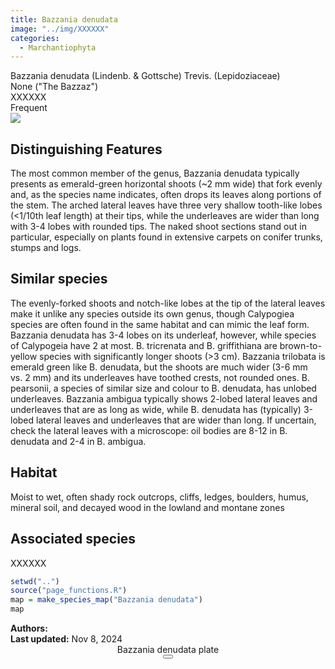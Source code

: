 ```yaml
---
title: Bazzania denudata
image: "../img/XXXXXX"
categories:
  - Marchantiophyta
---
```


<div class="info-panel">
 <div class="info-top">
  <div class="taxon-scientific"><span class="taxon-name">Bazzania denudata</span> <span class="taxon-authority">(Lindenb. &amp; Gottsche) Trevis.</span> <span class="taxon-family">(Lepidoziaceae)</span></div>
  <div class="taxon-common">None (&quot;The Bazzaz&quot;)</div>
 </div>
 <div class="info-bottom">
  <div class="taxon-qnd">XXXXXX</div>
  <div class="taxon-abundance">Frequent</div>
 </div>
</div>
<div class="imerss-content-frame">
 <div class="imerss-image-header">
  <div class="imerss-image-holder imerss-column-left" data-toggle="tooltip" style="background-image: url(../img/XXXXXX)" title="XXXXXX">
  </div>

  <div class="imerss-image-holder imerss-column-right" data-toggle="tooltip" style="background-image: url(../img/XXXXXX)" title="XXXXXX">
  </div>
 
 </div>
 <div class="imerss-content-lower">
  <div class="imerss-column-left">
  <div class="tab-microscope" data-micromodal-trigger="modal-plate">
  <img src="../img/bryo guide microscope.png"/>
  </div>

<h2>Distinguishing Features</h2>

The most common member of the genus, Bazzania denudata typically presents as emerald-green horizontal shoots (~2 mm wide) that fork evenly and, as the species name indicates, often drops its leaves along portions of the stem. The arched lateral leaves have three very shallow tooth-like lobes (&lt;1/10th leaf length) at their tips, while the underleaves are wider than long with 3-4 lobes with rounded tips. The naked shoot sections stand out in particular, especially on plants found in extensive carpets on conifer trunks, stumps and logs. 

<h2>Similar species</h2>

The evenly-forked shoots and notch-like lobes at the tip of the lateral leaves make it unlike any species outside its own genus, though Calypogiea species are often found in the same habitat and can mimic the leaf form. Bazzania denudata has 3-4 lobes on its underleaf, however, while species of Calypogeia have 2 at most. B. tricrenata and B. griffithiana are brown-to-yellow species with significantly longer shoots (&gt;3 cm). Bazzania trilobata is emerald green like B. denudata, but the shoots are much wider (3-6 mm vs. 2 mm) and its underleaves have toothed crests, not rounded ones. B. pearsonii, a species of similar size and colour to B. denudata, has unlobed underleaves. Bazzania ambigua typically shows 2-lobed lateral leaves and underleaves that are as long as wide, while B. denudata has (typically) 3-lobed lateral leaves and underleaves that are wider than long. If uncertain, check the lateral leaves with a microscope: oil bodies are 8-12 in B. denudata and 2-4 in B. ambigua. 

<h2>Habitat</h2>

Moist to wet, often shady rock outcrops, cliffs, ledges, boulders, humus, mineral soil, and decayed wood in the lowland and montane zones

<h2>Associated species</h2>

XXXXXX
</div>

<div class="imerss-column-right">

<div class="imerss-image-holder imerss-column-right" data-toggle="tooltip" style="background-image: url(../img/XXXXX)" title="XXXXX">
</div>

<div class="imerss-map-holder">
```r
setwd("..")
source("page_functions.R")
map = make_species_map("Bazzania denudata")
map
```
</div>

</div>

</div>
</div>

<div class="taxon-footer">
 <div class="taxon-authors"><b>Authors:</b> <span></span></div>
 <div class="taxon-update"><b>Last updated:</b> <span>Nov 8, 2024</span></div>
</div>

<div class="modal micromodal-slide" id="modal-plate" aria-hidden="true">
 <div class="modal__overlay" tabindex="-1" data-micromodal-close>
  <div class="modal__container" role="dialog" aria-modal="true" aria-labelledby="modal-plate-title" >
   <header class="modal__header">
   <div class="modal__title" id="modal-plate-title">
  Bazzania denudata plate
   </div>
   <button class="modal__close" aria-label="Close" data-micromodal-close></button>
   </header>
  <div class="modal__content" id="modal-plate-content">
   <div class="imerss-image-holder" data-toggle="tooltip" style="background-image: url(../img/XXXXX)" title="XXXXX">
  </div>
  </div>
  </div>
 </div>
</div>

<script src="../js/micromodal.min.js"></script>
<link href="../css/style-taxon.css" rel="stylesheet">
<link href="../css/micromodal.css" rel="stylesheet">

<script>
MicroModal.init();
</script>

